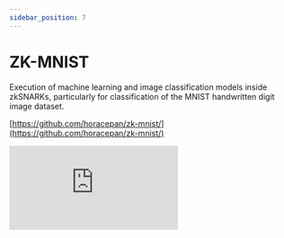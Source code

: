 ```yaml
---
sidebar_position: 7
---
```


# ZK-MNIST

Execution of machine learning and image classification models inside zkSNARKs, particularly for classification of the MNIST handwritten digit image dataset.

[https://github.com/horacepan/zk-mnist/](https://github.com/horacepan/zk-mnist/)

<iframe
  src="https://www.youtube.com/embed/Idw1wHHn31A"
  title="YouTube video player"
  frameborder="0"
  allow="accelerometer; autoplay; clipboard-write; encrypted-media; gyroscope; picture-in-picture"
  allowfullscreen
></iframe>
